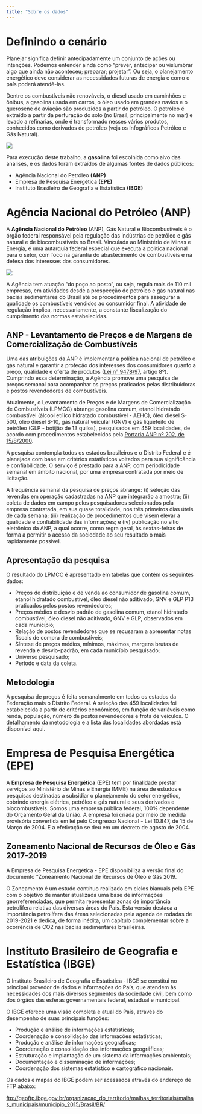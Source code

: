 ```yaml
---
title: "Sobre os dados"
---
```


# Definindo o cenário

Planejar significa definir antecipadamente um conjunto de ações ou intenções. Podemos entender ainda como “prever, antecipar ou vislumbrar algo que ainda não aconteceu; preparar; projetar”. Ou seja, o planejamento energético deve considerar as necessidades futuras de energia e como o país poderá atendê-las.

Dentre os combustíveis não renováveis, o diesel usado em caminhões e ônibus, a gasolina usada em carros, o óleo usado em grandes navios e o querosene de aviação são produzidos a partir do petróleo. O petróleo é extraído a partir da perfuração do solo (no Brasil, principalmente no mar) e levado a refinarias, onde é transformado nesses vários produtos, conhecidos como derivados de petróleo (veja os Infográficos Petróleo e Gás Natural).

![](https://raw.githubusercontent.com/ldaniel/Spatial-Statistics-Applications/master/images/cadeia-combustivel.png)

Para execução deste trabalho, a **gasolina** foi escolhida como alvo das análises, e os dados foram extraídos de algumas fontes de dados públicos:

* Agência Nacional do Petróleo **(ANP)**
* Empresa de Pesquisa Energética **(EPE)**
* Instituto Brasileiro de Geografia e Estatística **(IBGE)**


# Agência Nacional do Petróleo (ANP)

A **Agência Nacional do Petróleo** (ANP), Gás Natural e Biocombustíveis é o órgão federal responsável pela regulação das indústrias de petróleo e gás natural e de biocombustíveis no Brasil. Vinculada ao Ministério de Minas e Energia, é uma autarquia federal especial que executa a política nacional para o setor, com foco na garantia do abastecimento de combustíveis e na defesa dos interesses dos consumidores.

![](https://raw.githubusercontent.com/ldaniel/Spatial-Statistics-Applications/master/images/banner-atribuicoes-anp.png)

A Agência tem atuação “do poço ao posto”, ou seja, regula mais de 110 mil empresas, em atividades desde a prospecção de petróleo e gás natural nas bacias sedimentares do Brasil até os procedimentos para assegurar a qualidade os combustíveis vendidos ao consumidor final. A atividade de regulação implica, necessariamente, a constante fiscalização do cumprimento das normas estabelecidas.

## ANP - Levantamento de Preços e de Margens de Comercialização de Combustíveis

Uma das atribuições da ANP é implementar a política nacional de petróleo e gás natural e garantir a proteção dos interesses dos consumidores quanto a preço, qualidade e oferta de produtos ([Lei n° 9478/97](http://legislacao.anp.gov.br/?path=legislacao-federal/leis/1997&item=lei-9.478--1997), artigo 8º). Cumprindo essa determinação, a Agência promove uma pesquisa de preços semanal para acompanhar os preços praticados pelas distribuidoras e postos revendedores de combustíveis.

Atualmente, o Levantamento de Preços e de Margens de Comercialização de Combustíveis (LPMCC) abrange gasolina comum, etanol hidratado combustível (álcool etílico hidratado combustível - AEHC), óleo diesel S-500, óleo diesel S-10, gás natural veicular (GNV) e gás liquefeito de petróleo (GLP - botijão de 13 quilos), pesquisados em 459 localidades, de acordo com procedimentos estabelecidos pela [Portaria ANP nº 202, de 15/8/2000](http://legislacao.anp.gov.br/?path=legislacao-anp/portarias-anp/tecnicas/2000/agosto&item=panp-202--2000).

A pesquisa contempla todos os estados brasileiros e o Distrito Federal e é planejada com base em critérios estatísticos voltados para sua significância e confiabilidade. O serviço é prestado para a ANP, com periodicidade semanal em âmbito nacional, por uma empresa contratada por meio de licitação.

A frequência semanal da pesquisa de preços abrange: (i) seleção das revendas em operação cadastradas na ANP que integrarão a amostra; (ii) coleta de dados em campo pelos pesquisadores selecionados pela empresa contratada, em sua quase totalidade, nos três primeiros dias úteis de cada semana; (iii) realização de procedimentos que visem elevar a qualidade e confiabilidade das informações; e (iv) publicação no sítio eletrônico da ANP, a qual ocorre, como regra geral, às sextas-feiras de forma a permitir o acesso da sociedade ao seu resultado o mais rapidamente possível.

## Apresentação da pesquisa

O resultado do LPMCC é apresentado em tabelas que contêm os seguintes dados:

* Preços de distribuição e de venda ao consumidor de gasolina comum, etanol hidratado combustível, óleo diesel não aditivado, GNV e GLP P13 praticados pelos postos revendedores;
* Preços médios e desvio padrão de gasolina comum, etanol hidratado combustível, óleo diesel não aditivado, GNV e GLP, observados em cada município;
* Relação de postos revendedores que se recusaram a apresentar notas fiscais de compra de combustíveis;
* Síntese de preços médios, mínimos, máximos, margens brutas de revenda e desvio-padrão, em cada município pesquisado;
* Universo pesquisado;
* Período e data da coleta.

## Metodologia

A pesquisa de preços é feita semanalmente em todos os estados da Federação mais o Distrito Federal. A seleção das 459 localidades foi estabelecida a partir de critérios econômicos, em função de variáveis como renda, população, número de postos revendedores e frota de veículos. O detalhamento da metodologia e a lista das localidades abordadas está disponível aqui.


# Empresa de Pesquisa Energética (EPE)

A **Empresa de Pesquisa Energética** (EPE) tem por finalidade prestar serviços ao Ministério de Minas e Energia (MME) na área de estudos e pesquisas destinadas a subsidiar o planejamento do setor energético, cobrindo energia elétrica, petróleo e gás natural e seus derivados e biocombustiveis. Somos uma empresa pública federal, 100% dependente do Orçamento Geral da União. A empresa foi criada por meio de medida provisória convertida em lei pelo Congresso Nacional - Lei 10.847, de 15 de Março de 2004. E a efetivação se deu em um decreto de agosto de 2004.

##  Zoneamento Nacional de Recursos de Óleo e Gás 2017-2019

A Empresa de Pesquisa Energética - EPE disponibiliza a versão final do documento "Zoneamento Nacional de Recursos de Óleo e Gás 2019.

O Zoneamento é um estudo contínuo realizado em ciclos bianuais pela EPE com o objetivo de manter atualizada uma base de informações georreferenciadas, que permita representar zonas de importância petrolífera relativa das diversas áreas do País. Esta versão destaca a importância petrolífera das áreas selecionadas pela agenda de rodadas de 2019-2021 e dedica, de forma inédita, um capítulo complementar sobre a ocorrência de CO2 nas bacias sedimentares brasileiras.

# Instituto Brasileiro de Geografia e Estatística (IBGE)

O Instituto Brasileiro de Geografia e Estatística - IBGE se constitui no principal provedor de dados e informações do País, que atendem às necessidades dos mais diversos segmentos da sociedade civil, bem como dos órgãos das esferas governamentais federal, estadual e municipal.

O IBGE oferece uma visão completa e atual do País, através do desempenho de suas principais funções:

* Produção e análise de informações estatísticas;
* Coordenação e consolidação das informações estatísticas;
* Produção e análise de informações geográficas;
* Coordenação e consolidação das informações geográficas;
* Estruturação e implantação de um sistema da informações ambientais;
* Documentação e disseminação de informações;
* Coordenação dos sistemas estatístico e cartográfico nacionais.

Os dados e mapas do IBGE podem ser acessados através do endereço de FTP abaixo:

[ftp://geoftp.ibge.gov.br/organizacao_do_territorio/malhas_territoriais/malhas_municipais/municipio_2015/Brasil/BR/](ftp://geoftp.ibge.gov.br/organizacao_do_territorio/malhas_territoriais/malhas_municipais/municipio_2015/Brasil/BR/)
